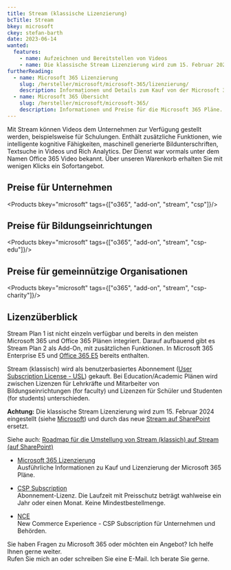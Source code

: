 ```yaml
---
title: Stream (klassische Lizenzierung)
bcTitle: Stream
bkey: microsoft
ckey: stefan-barth
date: 2023-06-14
wanted:
  features:
    - name: Aufzeichnen und Bereitstellen von Videos
    - name: Die klassische Stream Lizenzierung wird zum 15. Februar 2024 eingestellt
furtherReading:
  - name: Microsoft 365 Lizenzierung
    slug: /hersteller/microsoft/microsoft-365/lizenzierung/
    description: Informationen und Details zum Kauf von der Microsoft 365 Pläne.
  - name: Microsoft 365 Übersicht
    slug: /hersteller/microsoft/microsoft-365/
    description: Informationen und Preise für die Microsoft 365 Pläne.
---
```




<Intro>

Mit Stream können Videos dem Unternehmen zur Verfügung gestellt werden, beispielsweise für Schulungen. Enthält zusätzliche Funktionen, wie intelligente kognitive Fähigkeiten, maschinell generierte Bildunterschriften, Textsuche in Videos und Rich Analytics.
Der Dienst war vormals unter dem Namen Office 365 Video bekannt. Über unseren Warenkorb erhalten Sie mit wenigen Klicks ein Sofortangebot.

</Intro>

<TOC />


## Preise für Unternehmen

<Products bkey="microsoft" tags={["o365", "add-on", "stream", "csp"]}/>


## Preise für Bildungseinrichtungen

<Products bkey="microsoft" tags={["o365", "add-on", "stream", "csp-edu"]}/>


## Preise für gemeinnützige Organisationen

<Products bkey="microsoft" tags={["o365", "add-on", "stream", "csp-charity"]}/>


## Lizenzüberblick

Stream Plan 1 ist nicht einzeln verfügbar und bereits in den meisten Microsoft 365 und Office 365 Plänen integriert.
Darauf aufbauend gibt es Stream Plan 2 als Add-On, mit zusätzlichen Funktionen. In Microsoft 365 Enterprise E5 und [Office 365 E5](/hersteller/microsoft/office-365/enterprise-e5/) bereits enthalten.

Stream (klassisch) wird als benutzerbasiertes Abonnement ([User Subscription License - USL](/hersteller/microsoft/microsoft-365/lizenzierung/#user-subscription-license-usl)) gekauft.
Bei Education/Academic Plänen wird zwischen Lizenzen für Lehrkräfte und Mitarbeiter von Bildungseinrichtungen (for faculty) und Lizenzen für Schüler und Studenten (for students) unterschieden.



<Info>

**Achtung:** Die klassische Stream Lizenzierung wird zum 15. Februar 2024 eingestellt (siehe [Microsoft](https://learn.microsoft.com/de-de/stream/streamnew/stream-classic-to-new-migration-overview#migration--retirement-timeline)) und durch das neue [Stream auf SharePoint](https://learn.microsoft.com/de-de/stream/streamnew/new-stream) ersetzt.

Siehe auch: [Roadmap für die Umstellung von Stream (klassich) auf Stream (auf SharePoint)](https://learn.microsoft.com/de-de/stream/streamnew/stream-classic-to-new-migration-overview#migration--retirement-timeline)

</Info>


<ArrowList>

- [Microsoft 365 Lizenzierung](/hersteller/microsoft/microsoft-365/lizenzierung/)<br />
  Ausführliche Informationen zu Kauf und Lizenzierung der Microsoft 365 Pläne.

- [CSP Subscription](/hersteller/microsoft/csp/)<br />
  Abonnement-Lizenz. Die Laufzeit mit Preisschutz beträgt wahlweise ein Jahr oder einen Monat. Keine Mindestbestellmenge.

- [NCE](/hersteller/microsoft/microsoft-365/lizenzierung/#new-commerce-experience-nce)<br />
  New Commerce Experience - CSP Subscription für Unternehmen und Behörden.


</ArrowList>


<GetInTouch theme="light">

Sie haben Fragen zu Microsoft 365 oder möchten ein Angebot? Ich helfe Ihnen gerne weiter.<br />
Rufen Sie mich an oder schreiben Sie eine E-Mail. Ich berate Sie gerne.

</GetInTouch>

